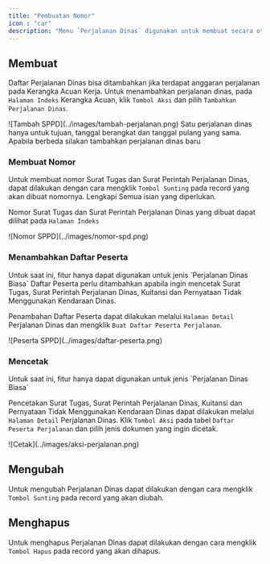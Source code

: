 ```yaml
---
title: "Pembuatan Nomor"
icon : "car"
description: "Menu `Perjalanan Dinas` digunakan untuk membuat secara otomatis nomor Surat Tugas dan Surat Perintah Perjalanan Dinas. Selain itu juga dapat digunakan untuk mencetak Surat Tugas, SPPD, Kuitansi dan Pernyataan Tidak Menggunakan Kendaraan Dinas untuk Perjalanan Dinas Biasa."
---
```



## Membuat

Daftar Perjalanan Dinas bisa ditambahkan jika terdapat anggaran perjalanan pada Kerangka Acuan Kerja. Untuk menambahkan perjalanan dinas, pada `Halaman Indeks` Kerangka Acuan, klik `Tombol Aksi` dan pilih `Tambahkan Perjalanan Dinas`.
<Frame caption="Tampilan Menambahkan Perjalanan Dinas">
    ![Tambah SPPD](../images/tambah-perjalanan.png)
</Frame>

<Info>
Satu perjalanan dinas hanya untuk tujuan, tanggal berangkat dan tanggal pulang yang sama. Apabila berbeda silakan tambahkan perjalanan dinas baru
</Info>

### Membuat Nomor

Untuk membuat nomor Surat Tugas dan Surat Perintah Perjalanan Dinas, dapat dilakukan dengan cara mengklik  `Tombol Sunting` pada record yang akan dibuat nomornya. Lengkapi Semua isian yang diperlukan.

Nomor Surat Tugas dan Surat Perintah Perjalanan Dinas yang dibuat dapat dilihat pada `Halaman Indeks`

<Frame caption="Tampilan Nomor Surat Tugas dan Surat Perintah Perjalanan Dinas">
    ![Nomor SPPD](../images/nomor-spd.png)
</Frame>

### Menambahkan Daftar Peserta

<Warning>
    Untuk saat ini, fitur hanya dapat digunakan untuk jenis `Perjalanan Dinas Biasa`
</Warning>

<Note>
Daftar Peserta perlu ditambahkan apabila ingin mencetak Surat Tugas, Surat Perintah Perjalanan Dinas, Kuitansi dan Pernyataan Tidak Menggunakan Kendaraan Dinas.
</Note>

Penambahan Daftar Peserta dapat dilakukan melalui `Halaman Detail` Perjalanan Dinas dan mengklik `Buat Daftar Peserta Perjalanan`.

<Frame caption="Tampilan Penambahan Peserta Perjalanan Dinas">
    ![Peserta SPPD](../images/daftar-peserta.png)
</Frame>

### Mencetak
<Warning>
    Untuk saat ini, fitur hanya dapat digunakan untuk jenis `Perjalanan Dinas Biasa`
</Warning>

Pencetakan Surat Tugas, Surat Perintah Perjalanan Dinas, Kuitansi dan Pernyataan Tidak Menggunakan Kendaraan Dinas dapat dilakukan melalui `Halaman Detail` Perjalanan Dinas. Klik `Tombol Aksi` pada tabel `Daftar Peserta Perjalanan` dan pilih jenis dokumen yang ingin dicetak.

<Frame caption="Tampilan Pilihan Cetak">
    ![Cetak](../images/aksi-perjalanan.png)
</Frame>

## Mengubah

Untuk mengubah Perjalanan Dinas dapat dilakukan dengan cara mengklik `Tombol Sunting` pada record yang akan diubah.

## Menghapus

Untuk menghapus Perjalanan Dinas dapat dilakukan dengan cara mengklik `Tombol Hapus` pada record yang akan dihapus.
